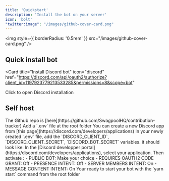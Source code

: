 ```yaml
---
title: 'Quickstart'
description: 'Install the bot on your server'
icon: 'bolt'
"twitter:image": "/images/github-cover-card.png"
---
```


<img
  style={{ borderRadius: '0.5rem' }}
  src="/images/github-cover-card.png"
/>

## Quick install bot

<Card
  title="Install Discord bot"
  icon="discord"
  href="https://discord.com/api/oauth2/authorize?client_id=1197923779213533285&permissions=8&scope=bot"
>
  Click to open Discord installation
</Card>

## Self host

<Steps>
  <Step title="Clone repo">
    The Github repo is [here](https://github.com/SwagpoolHQ/contribution-tracker)
  </Step>
  <Step title="Setup .env">
    Add a `.env` file at the root folder
  </Step>
  
  
  <Step title="Setup your Discord app credentials">
    <Info>You can create a new Discord app from 
    </Info>
    [this page](https://discord.com/developers/applications)
      In your newly created `.env` file, add the `DISCORD_CLIENT_ID`, `DISCORD_CLIENT_SECRET`, `DISCORD_BOT_SECRET` variables.
      it should look like:
      
  </Step>

  <Step title="Configure your Discord app ">
    In the [Discord developper portal](https://discord.com/developers/applications), select your application.  
    Then activate : 
    - PUBLIC BOT: Make your choice
    - REQUIRES OAUTH2 CODE GRANT: Off
    - PRESENCE INTENT: Off
    - SERVER MEMBERS INTENT: On
    - MESSAGE CONTENT INTENT: On
  </Step>

  
  <Step title="Start your bot">
    Your ready to start your bot with the `yarn start` command from the root folder
  </Step>
</Steps>










